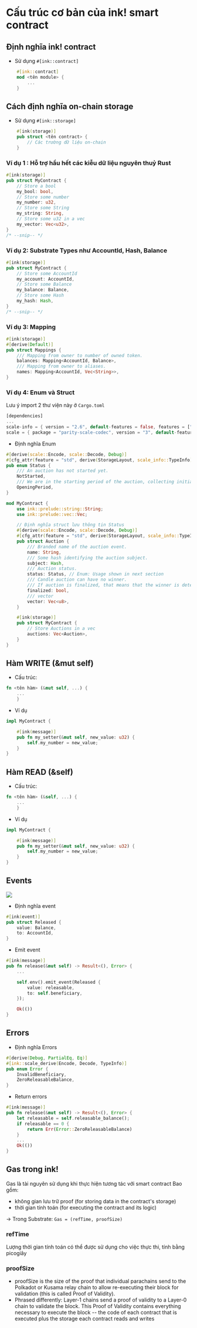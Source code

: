 # Cấu trúc cơ bản của ink! smart contract


## Định nghĩa ink! contract 
+ Sử dụng `#[ink::contract]` 

```rust
    #[ink::contract]
    mod <tên module> {
        ...
    }
```

## Cách định nghĩa on-chain storage 
+ Sử dụng `#[ink::storage]` 


```rust
    #[ink(storage)]
    pub struct <tên contract> {
        // Các trường dữ liệu on-chain
    }
```

### Ví dụ 1 : Hỗ trợ hầu hết các kiễu dữ liệu nguyên thuỷ Rust

```rust
#[ink(storage)]
pub struct MyContract {
    // Store a bool
    my_bool: bool,
    // Store some number
    my_number: u32,
    // Store some String
    my_string: String,
    // Store some u32 in a vec
    my_vector: Vec<u32>,
}
/* --snip-- */
```

### Ví dụ 2: Substrate Types như AccountId, Hash, Balance

```rust
#[ink(storage)]
pub struct MyContract {
    // Store some AccountId
    my_account: AccountId,
    // Store some Balance
    my_balance: Balance,
    // Store some Hash
    my_hash: Hash,
}
/* --snip-- */
```

### Ví dụ 3: Mapping 

```rust
#[ink(storage)]
#[derive(Default)]
pub struct Mappings {
    /// Mapping from owner to number of owned token.
    balances: Mapping<AccountId, Balance>,
    /// Mapping from owner to aliases.
    names: Mapping<AccountId, Vec<String>>,
}
```


### Ví dụ 4: Enum và Struct

Lưu ý import 2 thư viện này ở `Cargo.toml` 
```rust
[dependencies]
...
scale-info = { version = "2.6", default-features = false, features = ["derive"]}
scale = { package = "parity-scale-codec", version = "3", default-features = false, features = ["derive"] }
```

+ Định nghĩa Enum 
```rust
#[derive(scale::Encode, scale::Decode, Debug)]
#[cfg_attr(feature = "std", derive(StorageLayout, scale_info::TypeInfo))]
pub enum Status {
    /// An auction has not started yet.
    NotStarted,
    /// We are in the starting period of the auction, collecting initial bids.
    OpeningPeriod,
}
```


```rust
mod MyContract {
    use ink::prelude::string::String;
    use ink::prelude::vec::Vec;

    // Định nghĩa struct lưu thông tin Status 
    #[derive(scale::Encode, scale::Decode, Debug)]
    #[cfg_attr(feature = "std", derive(StorageLayout, scale_info::TypeInfo))]
    pub struct Auction {
        /// Branded name of the auction event.
        name: String,
        /// Some hash identifying the auction subject.
        subject: Hash,
        /// Auction status.
        status: Status, // Enum: Usage shown in next section
        /// Candle auction can have no winner.
        /// If auction is finalized, that means that the winner is determined.
        finalized: bool,
        /// vector
        vector: Vec<u8>,
    }

    #[ink(storage)]
    pub struct MyContract {
        // Store Auctions in a vec
        auctions: Vec<Auction>,
    }
}

```

## Hàm WRITE (&mut self) 

+ Cấu trúc:
```rust
fn <tên hàm> (&mut self, ...) {
    ... 
    }
```


+ Ví dụ 
```rust
impl MyContract {

    #[ink(message)]
    pub fn my_setter(&mut self, new_value: u32) {
        self.my_number = new_value;
    }
}
```

## Hàm READ (&self) 

+ Cấu trúc:
```rust
fn <tên hàm> (&self, ...) {
    ... 
    }
```



+ Ví dụ

```rust
impl MyContract {

    #[ink(message)]
    pub fn my_setter(&mut self, new_value: u32) {
        self.my_number = new_value;
    }
}
```


## Events


![](../assets/event_ink.png)

+ Định nghĩa event

```rust
#[ink(event)]
pub struct Released {
    value: Balance,
    to: AccountId,
}
```

+ Emit event

```rust
#[ink(message)]
pub fn release(&mut self) -> Result<(), Error> {
    ...

    self.env().emit_event(Released {
        value: releasable,
        to: self.beneficiary,
    });

    Ok(())
}
```

## Errors

+ Định nghĩa Errors 

```rust
#[derive(Debug, PartialEq, Eq)]
#[ink::scale_derive(Encode, Decode, TypeInfo)]
pub enum Error {
    InvalidBeneficiary,
    ZeroReleasableBalance,
}
```

+ Return errors 

```rust
#[ink(message)]
pub fn release(&mut self) -> Result<(), Error> {
    let releasable = self.releasable_balance();
    if releasable == 0 {
        return Err(Error::ZeroReleasableBalance)
    }
    ...
    Ok(())
}
```


## Gas trong ink!
Gas là tài nguyên sử dụng khi thực hiện tương tác với smart contract 
Bao gồm:
+ không gian lưu trữ proof (for storing data in the contract's storage) 
+ thời gian tính toán (for executing the contract and its logic)

-> Trong Substrate: `Gas = (refTime, proofSize)`

### refTime

Lượng thời gian tính toán có thể được sử dụng cho việc thực thi, tính bằng picogiây

### proofSize 

+ proofSize is the size of the proof that individual parachains send to the Polkadot or Kusama relay chain to allow re-executing their block for validation (this is called Proof of Validity). 
+ Phrased differently: Layer-1 chains send a proof of validity to a Layer-0 chain to validate the block. This Proof of Validity contains everything necessary to execute the block -- the code of each contract that is executed plus the storage each contract reads and writes


